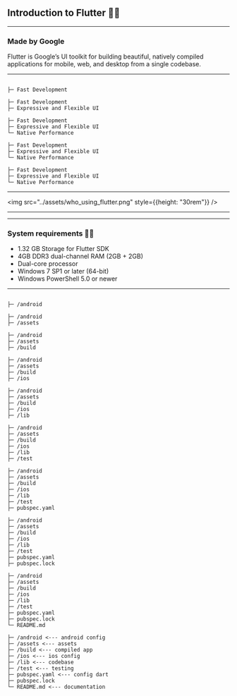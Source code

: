 

## <a>Introduction</a> to Flutter 👨‍💻

---

### Made by <a>Google</a>

Flutter is Google’s <a>UI toolkit</a> for building beautiful, natively 
compiled applications for <a>mobile</a>, <a>web</a>, and <a>desktop</a> from a single codebase.

---

<CodeSurferLayout>

```markup title="Why Flutter 💻"
```

```markup title="Why Flutter 💻"
├─ Fast Development
```

```markup 1:2 title="Why Flutter 💻"
├─ Fast Development
├─ Expressive and Flexible UI
```

```markup 1:3 title="Why Flutter 💻"
├─ Fast Development
├─ Expressive and Flexible UI
└─ Native Performance
```

```markup 1:3 title="Why Flutter 💻" 
├─ Fast Development
├─ Expressive and Flexible UI
└─ Native Performance
```

```markup 1:3 title="Why Flutter 💻" subtitle="♥♥♥" 
├─ Fast Development
├─ Expressive and Flexible UI
└─ Native Performance
```

</CodeSurferLayout>

---

<img src="../assets/who_using_flutter.png" style={{height: "30rem"}} />

---

---

### System requirements 👨‍🏫

<ul>
  <Appear>
    <li>
        <a>1.32 GB Storage</a> for Flutter SDK
    </li>
    <li>
        <a>4GB DDR3</a> dual-channel RAM (2GB + 2GB)
    </li>
    <li>
        <a>Dual-core</a> processor
    </li>
    <li>
        <a>Windows 7</a> SP1 or later (64-bit)
    </li>
    <li>
        Windows <a>PowerShell 5.0</a> or newer
    </li>
  </Appear>
</ul>

---

<CodeSurferLayout>

```markup title="Directory Flutter 💻"
```

```markup title="Directory Flutter 💻"
├─ /android
```

```markup  title="Directory Flutter 💻"
├─ /android
├─ /assets
```


```markup  title="Directory Flutter 💻"
├─ /android
├─ /assets
├─ /build
```

```markup  title="Directory Flutter 💻"
├─ /android
├─ /assets
├─ /build
├─ /ios
```

```markup  title="Directory Flutter 💻"
├─ /android
├─ /assets
├─ /build
├─ /ios
├─ /lib
```

```markup  title="Directory Flutter 💻"
├─ /android
├─ /assets
├─ /build
├─ /ios
├─ /lib
├─ /test
```

```markup  title="Directory Flutter 💻"
├─ /android
├─ /assets
├─ /build
├─ /ios
├─ /lib
├─ /test
├─ pubspec.yaml
```

```markup  title="Directory Flutter 💻"
├─ /android
├─ /assets
├─ /build
├─ /ios
├─ /lib
├─ /test
├─ pubspec.yaml
├─ pubspec.lock
```

```markup  title="Directory Flutter 💻"
├─ /android
├─ /assets
├─ /build
├─ /ios
├─ /lib
├─ /test
├─ pubspec.yaml
├─ pubspec.lock
└─ README.md
```


```markup 1:9 title="Directory Flutter 💻"
├─ /android <--- android config
├─ /assets <--- assets
├─ /build <--- compiled app
├─ /ios <--- ios config
├─ /lib <--- codebase
├─ /test <--- testing
├─ pubspec.yaml <--- config dart
├─ pubspec.lock
└─ README.md <--- documentation
```

</CodeSurferLayout>


